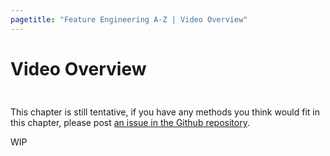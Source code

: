 ```yaml
---
pagetitle: "Feature Engineering A-Z | Video Overview"
---
```


# Video Overview

::: {style="visibility: hidden; height: 0px;"}
## Video Overview
:::

This chapter is still tentative, if you have any methods you think would fit in this chapter, please post [an issue in the Github repository](https://github.com/EmilHvitfeldt/feature-engineering-az/issues).

WIP
